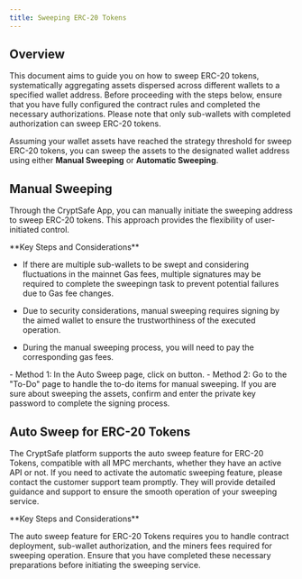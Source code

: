 ```yaml
---
title: Sweeping ERC-20 Tokens
---
```


##  Overview
This document aims to guide you on how to sweep ERC-20 tokens, systematically aggregating assets dispersed across different wallets to a specified wallet address. Before proceeding with the steps below, ensure that you have fully configured the contract rules and completed the necessary authorizations. Please note that only sub-wallets with completed authorization can sweep ERC-20 tokens.

Assuming your wallet assets have reached the strategy threshold for sweep ERC-20 tokens, you can sweep the assets to the designated wallet address using either **Manual Sweeping** or **Automatic Sweeping**.

##  Manual Sweeping

Through the CryptSafe App, you can manually initiate the sweeping address to sweep ERC-20 tokens. This approach provides the flexibility of user-initiated control.

<Warning>
**Key Steps and Considerations**

- If there are multiple sub-wallets to be swept and considering fluctuations in the mainnet Gas fees, multiple signatures may be required to complete the sweepingn task to prevent potential failures due to Gas fee changes.

- Due to security considerations, manual sweeping requires signing by the aimed wallet to ensure the trustworthiness of the executed operation.

- During the manual sweeping process, you will need to pay the corresponding gas fees.
</Warning>

<Steps>
<Step title="Open Manual Sweeping Interface">
    - Method 1: In the Auto Sweep page, click on button.
    - Method 2: Go to the "To-Do" page to handle the to-do items for manual sweeping.
</Step>
<Step title="Confirm Auto Sweep Operation">
    If you are sure about sweeping the assets, confirm and enter the private key password to complete the signing process.
</Step>
</Steps>

##  Auto Sweep for ERC-20 Tokens

The CryptSafe platform supports the auto sweep feature for ERC-20 Tokens, compatible with all MPC merchants, whether they have an active API or not. If you need to activate the automatic sweeping feature, please contact the customer support team promptly. They will provide detailed guidance and support to ensure the smooth operation of your sweeping service.

<Warning>
**Key Steps and Considerations**

The auto sweep feature for ERC-20 Tokens requires you to handle contract deployment, sub-wallet authorization, and the miners fees required for sweeping operation. Ensure that you have completed these necessary preparations before initiating the sweeping service.
</Warning>

